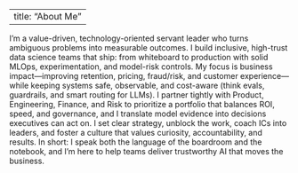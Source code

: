﻿---
title: "About Me"
---
I’m a value-driven, technology-oriented servant leader who turns ambiguous problems 
into measurable outcomes. I build inclusive, high-trust data science teams that 
ship: from whiteboard to production with solid MLOps, experimentation, and 
model-risk controls. My focus is business impact—improving retention, pricing, 
fraud/risk, and customer experience—while keeping systems safe, observable, and 
cost-aware (think evals, guardrails, and smart routing for LLMs). I partner 
tightly with Product, Engineering, Finance, and Risk to prioritize a portfolio 
that balances ROI, speed, and governance, and I translate model evidence into 
decisions executives can act on. I set clear strategy, unblock the work, coach 
ICs into leaders, and foster a culture that values curiosity, accountability, 
and results. In short: I speak both the language of the boardroom and the 
notebook, and I’m here to help teams deliver trustworthy AI that moves the 
business.
